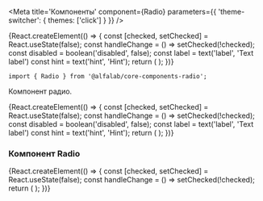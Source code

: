 


<Meta
    title='Компоненты'
    component={Radio}
    parameters={{ 'theme-switcher': { themes: ['click'] } }}
/>


<!-- Canvas -->

<Story name='Radio'>
    {React.createElement(() => {
        const [checked, setChecked] = React.useState(false);
        const handleChange = () => setChecked(!checked);
        const disabled = boolean('disabled', false);
        const label = text('label', 'Text label')
        const hint = text('hint', 'Hint');
        return (
            <Radio
                disabled={disabled}
                onChange={handleChange}
                checked={checked}
                hint={hint}
                label={label}
            />
        );
    })}
</Story>


<!-- Docs -->

<ComponentHeader
    name='Radio'
    version={version}
    package='@alfalab/core-components-radio'
    stage={2}
/>

```tsx
import { Radio } from '@alfalab/core-components-radio';
```

Компонент радио.

<Preview>
    {React.createElement(() => {
        const [checked, setChecked] = React.useState(false);
        const handleChange = () => setChecked(!checked);
        const disabled = boolean('disabled', false);
        const label = text('label', 'Text label')
        const hint = text('hint', 'Hint');
        return (
            <Radio
                disabled={disabled}
                onChange={handleChange}
                checked={checked}
                hint={hint}
                label={label}
            />
        );
    })}
</Preview>


<Props of={Radio} />


### Компонент Radio

<Preview>
    {React.createElement(() => {
        const [checked, setChecked] = React.useState(false);
        const handleChange = () => setChecked(!checked);
        return (
            <Radio
                onChange={handleChange}
                checked={checked}
                label="Some label"
                hint="Some description"
            />
        );
    })}
</Preview>
